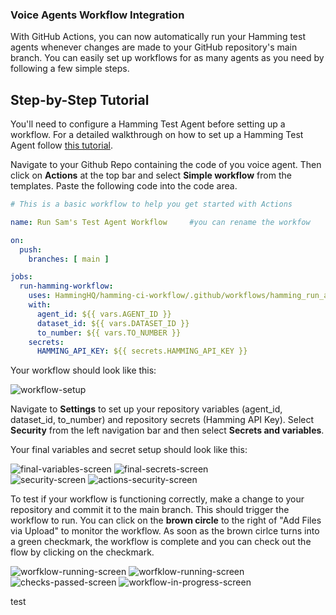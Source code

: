 ### Voice Agents Workflow Integration

With GitHub Actions, you can now automatically run your Hamming test agents whenever changes are made to your GitHub repository's main branch. 
You can easily set up workflows for as many agents as you need by following a few simple steps.

## Step-by-Step Tutorial

<Note> 

You'll need to configure a Hamming Test Agent before setting up a workflow. For a detailed walkthrough on how to set up a Hamming Test Agent follow 
[this tutorial](https://docs.hamming.ai/guides/voice-agent). 

</Note>

<Steps>

 <Step title="Set Up Workflow on Github">

Navigate to your Github Repo containing the code of you voice agent. 
Then click on **Actions** at the top bar and select **Simple workflow** from the templates.
Paste the following code into the code area.


```yml
# This is a basic workflow to help you get started with Actions

name: Run Sam's Test Agent Workflow     #you can rename the workfow

on:
  push:
    branches: [ main ]

jobs:
  run-hamming-workflow:
    uses: HammingHQ/hamming-ci-workflow/.github/workflows/hamming_run_agent.yml@main
    with:
      agent_id: ${{ vars.AGENT_ID }}
      dataset_id: ${{ vars.DATASET_ID }}
      to_number: ${{ vars.TO_NUMBER }}
    secrets:
      HAMMING_API_KEY: ${{ secrets.HAMMING_API_KEY }}
```

Your workflow should look like this:

<Frame caption="Final Workflow Setup">
 <img src="/images/workflow-setup.png" alt="workflow-setup" style={{ width: "70%", height: "auto",borderRadius: "10px" }} />
</Frame>

  </Step>

<Step title="Configure your Variables & Secrets">

Navigate to **Settings** to set up your repository variables (agent_id, dataset_id, to_number) and repository secrets (Hamming API Key). 
Select **Security** from the left navigation bar and then select **Secrets and variables**.

Your final variables and secret setup should look like this:

<div style={{ display: "flex", justifyContent: "space-between" }}>
<Frame caption="Final Variables Setup">
<img src="/images/final-variables-screen.png" alt="final-variables-screen" style={{ width: "90%", height: "auto",borderRadius: "10px" }} />
</Frame>
<Frame caption="Final Secrets Setup">
<img src="/images/final-secrets-screen.png" alt="final-secrets-screen" style={{ width: "90%", height: "auto",borderRadius: "10px" }} />
</Frame>
</div>


<Accordion icon="magnifying-glass" title="Finding Secrets and Variables on Github">
<div style={{ display: "flex", justifyContent: "space-between" }}>
<img src="/images/security-screen.png" alt="security-screen" style={{ width: "100%", height: "auto",borderRadius: "10px" }} />
<img src="/images/actions-secret-and-variables-screen.png" alt="actions-security-screen" style={{ width: "100%", height: "auto",borderRadius: "10px" }} />
</div>
</Accordion>

</Step>

<Step title="Kick Off Test Run">

To test if your workflow is functioning correctly, make a change to your repository and commit it to the main branch. This should trigger the workflow to run. You can click on the **brown circle** to the right of "Add Files via Upload" to monitor the workflow. As soon as the brown cirlce turns into a green checkmark, the workflow is complete and you can check out the flow by clicking on the checkmark.

<div style={{ display: "flex", justifyContent: "space-between" }}>
<Frame caption="Workflow In Progress">
<img src="/images/workflow-running-screen.png" alt="worfklow-running-screen" style={{ width: "70%", height: "auto",borderRadius: "10px" }} />
</Frame>
<Frame caption="Workflow Complete">
<img src="/images/workflow-complete-screen.png" alt="worfklow-running-screen" style={{ width: "70%", height: "auto",borderRadius: "10px" }} />
</Frame>
</div>

<div style={{ display: "flex", justifyContent: "space-between" }}>
<Frame caption="Successful Workflow">
<img src="/images/checks-passed-screen.png" alt="checks-passed-screen" style={{ width: "70%", height: "auto",borderRadius: "10px" }} />
</Frame>
<Frame caption="Detailed Workflow Tracking">
<img src="/images/workflow-in-progress-screen.png" alt="workflow-in-progress-screen" style={{ width: "70%", height: "auto",borderRadius: "10px" }} />
</Frame>
</div>


  </Step>

<Step title="Check the results of the Test " >

test
  </Step>

</Steps>




